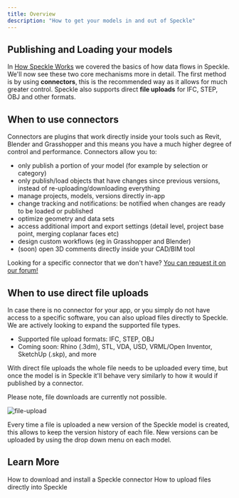```yaml
---
title: Overview  
description: "How to get your models in and out of Speckle"
---
```


## Publishing and Loading your models ##

In [How Speckle Works](/../get-started/introduction#how-speckle-works) we covered the basics of how data flows in Speckle. We'll now see these two core mechanisms more in detail.
The first method is by using **connectors**, this is the recommended way as it allows for much greater control.
Speckle also supports direct **file uploads** for IFC, STEP, OBJ and other formats.

## When to use connectors
Connectors are plugins that work directly inside your tools such as Revit, Blender and Grasshopper and this means you have a much higher degree of control and performance.
Connectors allow you to:
- only publish a portion of your model (for example by selection or category)
- only publish/load objects that have changes since previous versions, instead of re-uploading/downloading everything
- manage projects, models, versions directly in-app
- change tracking and notifications: be notified when changes are ready to be loaded or published 
- optimize geometry and data sets
- access additional import and export settings (detail level, project base point, merging coplanar faces etc)
- design custom workflows (eg in Grasshopper and Blender)
- (soon) open 3D comments directly inside your CAD/BIM tool

<Note>Looking for a specific connector that we don't have? [You can request it on our forum!](https://speckle.community/)</Note>

## When to use direct file uploads

In case there is no connector for your app, or you simply do not have access to a specific software, you can also
upload files directly to Speckle. We are actively looking to expand the supported file types.

- Supported file upload formats: IFC, STEP, OBJ
- Coming soon: Rhino (.3dm), STL, VDA, USD, VRML/Open Inventor, SketchUp (.skp), and more
  
With direct file uploads the whole file needs to be uploaded every time, but once the model is in Speckle it'll behave very similarly to how it would if published by a connector.


<Note>Please note, file downloads are currently not possible.</Note>


![file-upload](/images/ifc/file%20upload.gif)

Every time a file is uploaded a new version of the Speckle model is created, this allows to keep the version history of each file. New versions can be uploaded by using the drop down menu on each model.

## Learn More

<CardGroup cols={2}>
  <Card
    title="Installing Connectors"
    icon="plug"
    href="./installation"
  >
   How to download and install a Speckle connector
  </Card>
  <Card
    title="Uploading IFC and other files"
    icon="upload"
    href="./file-uploads"
  >
    How to upload files directly into Speckle
  </Card>

</CardGroup>
